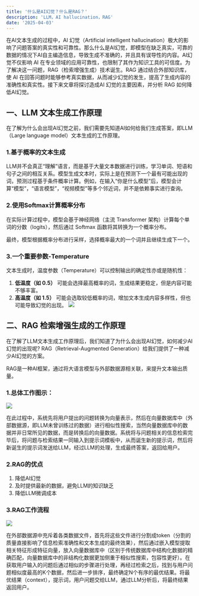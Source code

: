 ```yaml
---
title: '什么是AI幻觉？什么是RAG？'
description: 'LLM，AI hallucination，RAG'
date: '2025-04-03'
---
```

在AI文本生成的过程中，AI 幻觉（Artificial intelligent hallucination）极大的影响了问题答案的真实性和可靠性。那么什么是AI幻觉，即模型在缺乏真实，可靠的数据的情况下AI自主编造信息，导致生成不准确的，并且具有误导性的内容。AI幻觉不仅影响 AI 在专业领域的应用可靠性，也限制了其作为知识工具的可信度。为了解决这一问题，RAG（检索增强生成）技术诞生。RAG 通过结合外部知识库，使 AI 在回答问题时能够参考真实数据，从而减少幻觉的发生，提高了生成内容的准确性和真实性。接下来文章将探讨造成AI 幻觉的主要因素，并分析 RAG 如何降低AI幻觉。

## 一、LLM 文本生成工作原理

在了解为什么会出现AI幻觉之前，我们需要先知道AI如何给我们生成答案，即LLM（Large language model）文本生成的工作原理。


### 1.基于概率的文本生成

LLM并不会真正“理解”语言，而是基于大量文本数据进行训练，学习单词、短语和句子之间的相互关系。模型生成文本时，实际上是在预测下一个最有可能出现的词，预测过程基于条件概率计算。例如，在输入“你是什么模型”后，模型会计算“模型”，“语言模型”，“视频模型”等多个邻近词，并不是依赖事实进行查询。

### 2.使用Softmax计算概率分布

在实际计算过程中，模型会基于神经网络（主流 Transformer 架构）计算每个单词的分数（logits），然后通过 Softmax 函数将其转换为一个概率分布。


最终，模型根据概率分布进行采样，选择概率最大的一个词并且继续生成下一个。

### 3.一个重要参数-Temperature

文本生成时，温度参数（Temperature）可以控制输出的确定性亦或是随机性：

1. **低温度（如 0.5）** 可能会选择最高概率的词，生成结果更稳定，但是内容可能不够丰富。
2. **高温度（如 1.5）** 可能会选取较低概率的词，增加文本生成内容多样性，但也可能导致幻觉的出现。
![](/images/2025-04-03-234412.png)

## 二、RAG 检索增强生成的工作原理

在了解了LLM文本生成工作原理后，我们知道了为什么会出现AI幻觉，如何减少AI幻觉的出现呢? RAG（Retrieval-Augmented Generation）给我们提供了一种减少AI幻觉的方案。

RAG是一种AI框架，通过将大语言模型与外部数据源相关联，来提升文本输出质量。

### 1.总体工作图示：

![](/images/2025-04-03-203152.png)

在此过程中，系统先将用户提出的问题转换为向量表示，然后在向量数据库中（外部数据源，即LLM未曾训练过的数据）进行相似性搜索，当然向量数据库中的数据并非日常所见的数据，而是转换后的向量数据。系统将与问题相关的信息检索完毕后，将问题与检索结果一同输入到提示词模板中，从而诞生新的提示词，然后将新诞生的提示词发送给LLM，经过LLM的处理，生成最终答案，返回给用户。

### 2.RAG的优点

1. 降低AI幻觉
2. 及时提供最新的数据，避免LLM的知识缺乏
3. 降低LLM微调成本

### 3.RAG工作流程

![](/images/2025-04-03-215643.png)

​在外部数据源中充斥着各类数据文件，首先将这些文件进行分割成token（分割的质量直接影响了信息检索准确性和文本生成的最终效果），然后通过嵌入模型提取相关特征形成特征向量，放入向量数据库中（区别于传统数据库中结构化数据的精确匹配，向量数据库中的非结构化数据更加侧重于相似性搜索，包容性更好）。在获取用户输入的问题后通过相似的步骤进行处理，再经过检索之后，找到与用户问题相似度最高的K个数据，然后进一步排序，最终确定N个有序的最优结果。将最优结果（context），提示词，用户问题交给LLM，通过LLM分析后，将最终结果返回用户。



